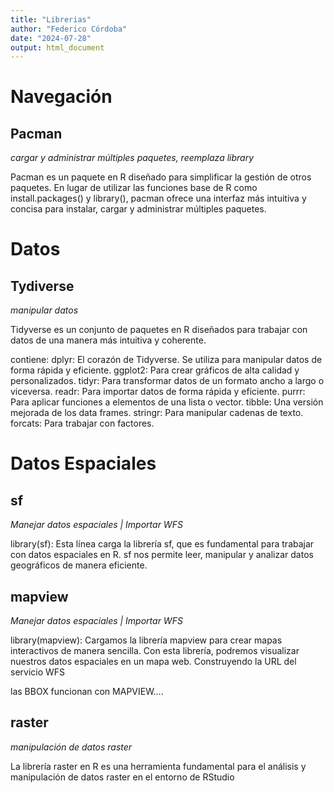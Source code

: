 ```yaml
---
title: "Librerias"
author: "Federico Córdoba"
date: "2024-07-28"
output: html_document
---
```


# Navegación

## Pacman

*cargar y administrar múltiples paquetes, reemplaza library*

Pacman es un paquete en R diseñado para simplificar la gestión de otros paquetes. En lugar de utilizar las funciones base de R como install.packages() y library(), pacman ofrece una interfaz más intuitiva y concisa para instalar, cargar y administrar múltiples paquetes.

# Datos

## Tydiverse

*manipular datos*

Tidyverse es un conjunto de paquetes en R diseñados para trabajar con datos de una manera más intuitiva y coherente.

contiene:
dplyr: El corazón de Tidyverse. Se utiliza para manipular datos de forma rápida y eficiente.
ggplot2: Para crear gráficos de alta calidad y personalizados.
tidyr: Para transformar datos de un formato ancho a largo o viceversa.
readr: Para importar datos de forma rápida y eficiente.
purrr: Para aplicar funciones a elementos de una lista o vector.
tibble: Una versión mejorada de los data frames.
stringr: Para manipular cadenas de texto.
forcats: Para trabajar con factores.

# Datos Espaciales

## sf

*Manejar datos espaciales | Importar WFS* 

library(sf): 
Esta línea carga la librería sf, que es fundamental para trabajar con datos espaciales en R. sf nos permite leer, manipular y analizar datos geográficos de manera eficiente.

## mapview

*Manejar datos espaciales | Importar WFS* 

library(mapview):
Cargamos la librería mapview para crear mapas interactivos de manera sencilla. Con esta librería, podremos visualizar nuestros datos espaciales en un mapa web.
Construyendo la URL del servicio WFS

las BBOX funcionan con MAPVIEW....

## raster

*manipulación de datos raster*

La librería raster en R es una herramienta fundamental para el análisis y manipulación de datos raster en el entorno de RStudio